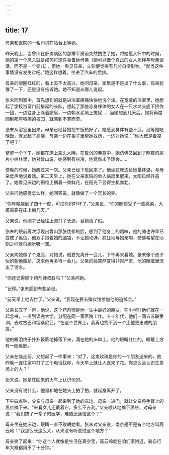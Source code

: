 ```yaml
---
---
---
```

title: 17
---



母亲和医院的一名司机在站台上等她。

昨天晚上，当曾山在肝炎病区的那排平房前突然拽住了她，将她揽入怀中的时候，她的第一个念头就是如何将这件事告诉母亲（她可以像个真正的女人那样与母亲谈话，而不是一个婴儿），但她一看见母亲，立刻便觉得有几分自惭形秽。“就当这件事情没有发生过吧。”她这样想着，坐进了汽车的后排。

母亲的眼圈红红的，看上去不太高兴。她问母亲，家里是不是出了什么事，母亲犹豫了一下，还是没有告诉她。她不知道从哪儿说起。

张末回到家中，首先想到的就是进浴室痛痛快快地洗个澡。在宽敞的浴室里，她想起了学校浴室门前排起的长队，想起了那些赤身裸体的女人在一只水龙头底下挤作一团，一边往身上涂着肥皂，一边朝水泥地上撒尿……当她想到几天后，她将再度回到那座喧闹的校园，就感到不寒而栗。

张末从浴室里出来，母亲已经替她把午饭热好了。她感到身体有些不适。没等她吃晚饭，就发起了高烧，母亲一边在柜子里帮她找药，一边对她说：“你大概是着凉了吧？”

整整一个下午，她都在床上蒙头大睡。在昏沉的睡意中，她仿佛又回到了昨夜的那片小树林里，她对曾山说，她感到有些冷，他竟然未予理会……

傍晚的时候，她醒过来一次。父亲已经下班回来了。他坐在床边给她量体温，与母亲低声地说着话。第二天早上，她在父亲医院的单人病房里醒来，太阳已经升高了。她看见床边的橱柜上搁着一束鲜花，在阳光下显得生机勃勃。

父亲问她感觉怎么样，她回答说，就像做了一个冗长的梦。

“你昨晚烧到了四十一度，可把你妈吓坏了，”父亲说，“你的肺部受了一些感染，大概需要在床上躺几天。”

父亲说，他刚才已经往上海打了长途，替她请了假。

张末的眼前再次浮现出曾山那张忧郁的脸，想到了他身上的烟味，他的肺也许早已变成了黑色。他双手抱着她的脑袋，不让她动弹，疯狂地与她亲吻，仿佛希望在顷刻之间就将她吮吸一空。

父亲向她做了个鬼脸，对她说，他要先离开一会儿，下午再来看她。张末像个孩子似的朝他撒娇，央求他再多待一会儿。父亲的脸突然变得非常严肃，他的眼眶里流出了泪水。

“你还记得那个药剂师叔叔吗？”父亲问她。

“记得。”张末感到有些紧张。

“前天早上他去世了。”父亲说，“我现在要去殡仪馆参加他的追悼会。”

父亲长叹了一声，他说，这个药剂师是他一生中最好的朋友，在小学时他们就在一起念书，一直到读完大学，分配在同一家医院工作。五十年代，他们一同去苏联受训，去过古巴和坦桑尼亚。“在这个世界上，我再也找不到一个比他更忠诚的朋友。”

他的眼泪终于扑扑簌簌地掉落下来，滴在她的床单上。他的眼睛红红的，眼眶上方有一圈黑影。

父亲在临走前，又想起了一件事来：“对了，这束玫瑰是你的一个朋友送来的，他昨晚一连往家中打了三个电话找你，今天早上就让人送来了花。你怎么会认识生意场上的人？”

张末说，她是在回来的火车上认识他的。

父亲没有说什么，他温和地在她头上拍了拍，就起身离开了。

下午四点钟，父亲与母亲一起来到了她的床边。母亲一进门，就让父亲将手臂上的黑纱摘下来。“来看女儿还戴着它，多么不吉利。”父亲顺从地摘下黑纱，对母亲说：“我们搞了一辈子的医学，难道还迷信这个？”

母亲坐在她床边，眼睛一直不敢朝她看。张末对父亲说，南京是不是有个地方叫高云岭：“我怎么长这么大，从来没有听说过这个地方？”

母亲笑了起来：“你这个人就像是生活在真空里，高云岭就在咱们家附近，骑自行车大概都用不了十分钟。”